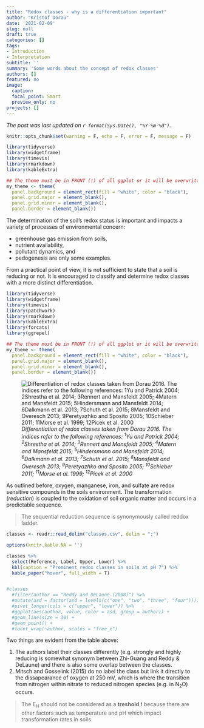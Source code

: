 ```yaml
---
title: "Redox classes - why is a differentiation important"
author: "Kristof Dorau"
date: '2021-02-09'
slug: null
draft: true
categories: []
tags:
- Introduction
- Interpretation
subtitle: ''
summary: 'Some words about the concept of redox classes'
authors: []
featured: no
image:
  caption: 
  focal_point: Smart
  preview_only: no
projects: []
---
```


*The post was last updated on `r format(Sys.Date(), "%Y-%m-%d")`.*

<style>
p.caption {
  font-size: 0.6em;
}
</style>


```r

knitr::opts_chunk$set(warning = F, echo = F, error = F, message = F)

library(tidyverse)
library(widgetframe)
library(timevis)
library(rmarkdown)
library(kableExtra)

## The theme must be in FRONT (!) of all ggplot or it will be overwritten
my_theme <- theme(
  panel.background = element_rect(fill = "white", color = "black"),
  panel.grid.major = element_blank(), 
  panel.grid.minor = element_blank(), 
  panel.border = element_blank())


```

The determination of the soil's redox status is important and impacts a variety of processes of environmental concern:

* greenhouse gas emission from soils,
* nutrient availability,
* pollutant dynamics, and
* pedogenesis are only some examples. 

From a practical point of view, it is not sufficient to state that a soil is reducing or not. It is encouraged to classify and determine redox classes with a more distinct differentiation. 

```r

library(tidyverse)
library(widgetframe)
library(timevis)
library(patchwork)
library(rmarkdown)
library(kableExtra)
library(forcats)
library(ggrepel)

## The theme must be in FRONT (!) of all ggplot or it will be overwritten
my_theme <- theme(
  panel.background = element_rect(fill = "white", color = "black"),
  panel.grid.major = element_blank(), 
  panel.grid.minor = element_blank(), 
  panel.border = element_blank())

```



![*Differentiation of redox classes taken from Dorau 2016. The indices refer to the following references: ^1^Yu  and  Patrick  2004; ^2^Shrestha et al. 2014;  ^3^Rennert and  Mansfeldt 2005;  ^4^Matern and  Mansfeldt 2015; ^5^Hindersmann and Mansfeldt 2014; ^6^Dalkmann et al. 2013; ^7^Schuth et al. 2015; ^8^Mansfeldt and Overesch 2013; ^9^Peretyazhko and Sposito 2005; ^10^Schieber 2011; ^11^Morse et al. 1999; ^12^Picek et al. 2000*](01.PNG)

As outlined before, oxygen, manganese, iron, and sulfate are redox sensitive compounds in the soils environment. The transformation (*reduction*) is coupled to the oxidation of soil organic matter and occurs in a predictable sequence. 

> The sequential reduction sequence is synonymously called reddox ladder.

```r

classes <- readr::read_delim("classes.csv", delim = ";")

options(knitr.kable.NA = '')

classes %>%
  select(Reference, Label, Upper, Lower) %>%
  kbl(caption = "Prominent redox classes in soils at pH 7") %>%
  kable_paper("hover", full_width = T)


#classes
  #filter(author == "Reddy and DeLaune (2008)") %>%
  #mutate(asd = factor(asd = levels(c("one", "two", "three", "four")))) %>%
  #pivot_longer(cols = c("upper", "lower")) %>%
  #ggplot(aes(author, value, color = asd, group = author)) +
  #geom_line(size = 30) +
  #geom_point() +
  #facet_wrap(~author, scales = "free_x")

```

Two things are evident from the table above:

1. The authors label their classes differently (e.g. strongly and highly reducing is somewhat synonym between Zhi-Guang and Reddy & DeLaune) and there is also some overlap between the classes. 
2. Mitsch and Gosselink (2015) do no label the class but link it directly to the dissapearance of oxygen at 250 mV, which is where the transition from nitrogen within nitrate to reduced nitrogen species (e.g. in N~2~O) occurs.

> The E~H~ should not be considered as a **treshold** ❗️ because there are other factors such as temperature and pH which impact transformation rates in soils. 

<style>
p.caption {
  font-size: 0.6em;
}
</style>

